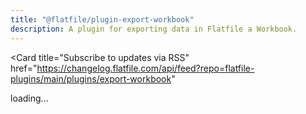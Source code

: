 ```yaml
---
title: "@flatfile/plugin-export-workbook"
description: A plugin for exporting data in Flatfile a Workbook.
---
```


<Card
  title="Subscribe to updates via
  RSS"
  href="https://changelog.flatfile.com/api/feed?repo=flatfile-plugins/main/plugins/export-workbook"
></Card>

<div id="dynamic-content">loading...</div>
